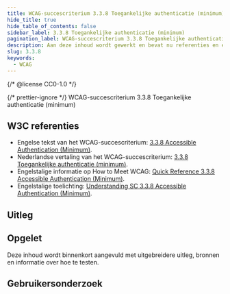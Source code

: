 ```yaml
---
title: WCAG-succescriterium 3.3.8 Toegankelijke authenticatie (minimum)
hide_title: true
hide_table_of_contents: false
sidebar_label: 3.3.8 Toegankelijke authenticatie (minimum)
pagination_label: WCAG-succescriterium 3.3.8 Toegankelijke authenticatie (minimum)
description: Aan deze inhoud wordt gewerkt en bevat nu referenties en een korte samenvatting.
slug: 3.3.8
keywords:
  - WCAG
---
```


{/* @license CC0-1.0 */}


{/* prettier-ignore */}
<WcagHeadingGroup level={1} conformanceLevel="Niveau AA">WCAG-succescriterium 3.3.8 Toegankelijke authenticatie (minimum)</WcagHeadingGroup>

## W3C referenties

- Engelse tekst van het WCAG-succescriterium: [<span lang="en">3.3.8 Accessible Authentication (Minimum)</span>](https://www.w3.org/TR/WCAG22/#accessible-authentication-minimum).
- Nederlandse vertaling van het WCAG-succescriterium: [3.3.8 Toegankelijke authenticatie (minimum)](https://www.w3.org/Translations/WCAG22-nl/#accessible-authentication-minimum).
- Engelstalige informatie op <span lang="en">How to Meet WCAG</span>: [<span lang="en">Quick Reference 3.3.8 Accessible Authentication (Minimum)</span>](https://www.w3.org/WAI/WCAG22/quickref/#accessible-authentication-minimum).
- Engelstalige toelichting: [<span lang="en">Understanding SC 3.3.8 Accessible Authentication (Minimum)</span>](https://www.w3.org/WAI/WCAG22/Understanding/accessible-authentication-minimum.html).

## Uitleg

<Summary />

## Opgelet

Deze inhoud wordt binnenkort aangevuld met uitgebreidere uitleg, bronnen en informatie over hoe te testen.

## Gebruikersonderzoek

<CTAGebruikersonderzoek />

<WCAGFooterInfo />
